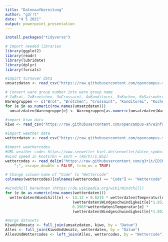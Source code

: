 ```yaml
---
title: "Datenaufbereitung"
author: "g3r!t"
date: "4 5 2021"
output: powerpoint_presentation
---
```

```r
install.packages("tidyverse")
```

```r
# Import needed libraries
library(ggplot2)
library(readr)
library(lubridate)
library(dplyr)
library(forcats)
```


```r
#import turnover data
umsatzdaten <- read_csv("https://raw.githubusercontent.com/opencampus-sh/einfuehrung-in-data-science-und-ml/main/umsatzdaten_gekuerzt.csv")

# Convert ware group number into ware group name
# 1=Brot, 2=Broetchen, 3=Crossaint, 4=Konditorei, 5=Kuchen, 6=Saisonbrot
Warengruppen <- c("Brot", "Brötchen", "Crossaint", "Konditorei", "Kuchen", "Saisonbrot")
for (e in as.numeric(row.names(umsatzdaten)))
  umsatzdaten$Warengruppe[e] <- Warengruppen[as.numeric(umsatzdaten$Warengruppe[e])]
```
```r
#import kiwo data
kiwo <- read_csv("https://raw.githubusercontent.com/opencampus-sh/einfuehrung-in-data-science-und-ml/main/kiwo.csv")
```

```r
#import weather data
wetterdaten <- read_csv("https://raw.githubusercontent.com/opencampus-sh/einfuehrung-in-data-science-und-ml/main/wetter.csv")

#import weathercodes
#URL weather codes https://www.seewetter-kiel.de/seewetter/daten_symbole.htm
#wind speed in knots[kn = sm/h = (km/h)/1.852]
wettercodes <- read_delim("https://raw.githubusercontent.com/g3r1t/EDSML-Projekt/main/Wettercodes.csv", 
    ";", escape_double = FALSE, trim_ws = TRUE)

# Change column-name of "Code" to "Wettercode"
colnames(wettercodes)[colnames(wettercodes) == "Code"] <- "Wettercode"

#windchill berechnen (https://de.wikipedia.org/wiki/Windchill)
for (e in as.numeric(row.names(wetterdaten)))
  wetterdaten$Windchill[e] <- 13.12 + 0.6215 * wetterdaten$Temperatur[e] - 11.37 * 
                              (wetterdaten$Windgeschwindigkeit[e]*1.852)**0.16 + 
                              0.3965*wetterdaten$Temperatur[e] * 
                              (wetterdaten$Windgeschwindigkeit[e]*1.852)**0.16
```

```r
#merge datasets
KiwoUndUmsatz <- full_join(umsatzdaten, kiwo, by = "Datum")
Alles <- full_join(KiwoUndUmsatz, wetterdaten, by = "Datum")
AllesUndWettercodes <- left_join(Alles, wettercodes, by = "Wettercode")
```